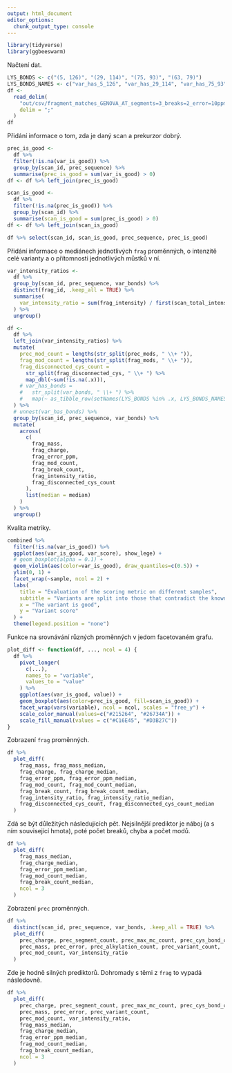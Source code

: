```yaml
---
output: html_document
editor_options: 
  chunk_output_type: console
---
```


```r
library(tidyverse)
library(ggbeeswarm)
```

Načtení dat.

```r
LYS_BONDS <- c("(5, 126)", "(29, 114)", "(75, 93)", "(63, 79)")
LYS_BONDS_NAMES <- c("var_has_5_126", "var_has_29_114", "var_has_75_93", "var_has_63_79")
df <-
  read_delim(
    "out/csv/fragment_matches_GENOVA_AT_segments=3_breaks=2_error=10ppm.csv",
    delim = ";"
  )
df
```

Přidání informace o tom, zda je daný scan a prekurzor dobrý.

```r
prec_is_good <-
  df %>%
  filter(!is.na(var_is_good)) %>%
  group_by(scan_id, prec_sequence) %>%
  summarise(prec_is_good = sum(var_is_good) > 0)
df <- df %>% left_join(prec_is_good)

scan_is_good <-
  df %>%
  filter(!is.na(prec_is_good)) %>%
  group_by(scan_id) %>%
  summarise(scan_is_good = sum(prec_is_good) > 0)
df <- df %>% left_join(scan_is_good)

df %>% select(scan_id, scan_is_good, prec_sequence, prec_is_good)
```

Přidání informace o mediánech jednotlivých `frag` proměnných, o intenzitě celé varianty a o přítomnosti jednotlivých můstků v ní.

```r
var_intensity_ratios <-
  df %>%
  group_by(scan_id, prec_sequence, var_bonds) %>%
  distinct(frag_id, .keep_all = TRUE) %>%
  summarise(
    var_intensity_ratio = sum(frag_intensity) / first(scan_total_intensity)
  ) %>%
  ungroup()

df <-
  df %>%
  left_join(var_intensity_ratios) %>%
  mutate(
    prec_mod_count = lengths(str_split(prec_mods, " \\+ ")),
    frag_mod_count = lengths(str_split(frag_mods, " \\+ ")),
    frag_disconnected_cys_count =
      str_split(frag_disconnected_cys, " \\+ ") %>%
      map_dbl(~sum(!is.na(.x))),
    # var_has_bonds =
    #   str_split(var_bonds, " \\+ ") %>%
    #   map(~ as_tibble_row(setNames(LYS_BONDS %in% .x, LYS_BONDS_NAMES)))
  ) %>%
  # unnest(var_has_bonds) %>%
  group_by(scan_id, prec_sequence, var_bonds) %>%
  mutate(
    across(
      c(
        frag_mass, 
        frag_charge, 
        frag_error_ppm, 
        frag_mod_count, 
        frag_break_count, 
        frag_intensity_ratio, 
        frag_disconnected_cys_count
      ),
      list(median = median)
    )
  ) %>% 
  ungroup()
```

Kvalita metriky.

```r
combined %>%
  filter(!is.na(var_is_good)) %>%
  ggplot(aes(var_is_good, var_score), show_lege) +
  # geom_boxplot(alpha = 0.1) +
  geom_violin(aes(color=var_is_good), draw_quantiles=c(0.5)) +
  ylim(0, 1) +
  facet_wrap(~sample, ncol = 2) +
  labs(
    title = "Evaluation of the scoring metric on different samples",
    subtitle = "Variants are split into those that contradict the known positions of DBs (bad),\nand those that do not (good).",
    x = "The variant is good",
    y = "Variant score"
  ) +
  theme(legend.position = "none")
```

Funkce na srovnávání různých proměnných v jedom facetovaném grafu.

```r
plot_diff <- function(df, ..., ncol = 4) {
  df %>%
    pivot_longer(
      c(...),
      names_to = "variable",
      values_to = "value"
    ) %>%
    ggplot(aes(var_is_good, value)) +
    geom_boxplot(aes(color=prec_is_good, fill=scan_is_good)) +
    facet_wrap(vars(variable), ncol = ncol, scales = "free_y") +
    scale_color_manual(values=c("#215264", "#26734A")) +
    scale_fill_manual(values = c("#C16E45", "#D3B27C"))
}
```

Zobrazení `frag` proměnných.

```r
df %>%
  plot_diff(
    frag_mass, frag_mass_median,
    frag_charge, frag_charge_median,
    frag_error_ppm, frag_error_ppm_median,
    frag_mod_count, frag_mod_count_median,
    frag_break_count, frag_break_count_median,
    frag_intensity_ratio, frag_intensity_ratio_median,
    frag_disconnected_cys_count, frag_disconnected_cys_count_median
  )
```

Zdá se být důležitých následujících pět. Nejsilnější prediktor je náboj (a s ním související hmota), poté počet breaků, chyba a počet modů.

```r
df %>%
  plot_diff(
    frag_mass_median,
    frag_charge_median,
    frag_error_ppm_median,
    frag_mod_count_median,
    frag_break_count_median,
    ncol = 3
  )
```

Zobrazení `prec` proměnných.

```r
df %>%
  distinct(scan_id, prec_sequence, var_bonds, .keep_all = TRUE) %>% 
  plot_diff(
    prec_charge, prec_segment_count, prec_max_mc_count, prec_cys_bond_count,
    prec_mass, prec_error, prec_alkylation_count, prec_variant_count,
    prec_mod_count, var_intensity_ratio
  )
```

Zde je hodně silných prediktorů. Dohromady s těmi z `frag` to vypadá následovně.

```r
df %>%
  plot_diff(
    prec_charge, prec_segment_count, prec_max_mc_count, prec_cys_bond_count,
    prec_mass, prec_error, prec_variant_count,
    prec_mod_count, var_intensity_ratio,
    frag_mass_median,
    frag_charge_median,
    frag_error_ppm_median,
    frag_mod_count_median,
    frag_break_count_median,
    ncol = 3
  )
```
